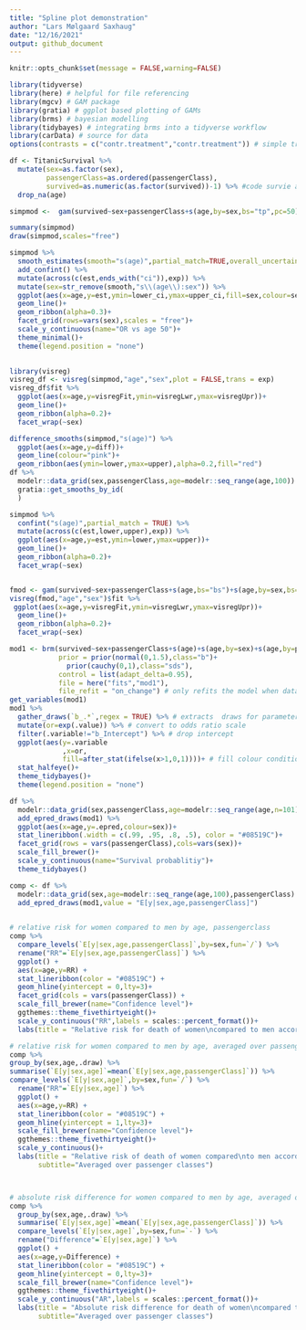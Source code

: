 ```yaml
---
title: "Spline plot demonstration"
author: "Lars Mølgaard Saxhaug"
date: "12/16/2021"
output: github_document
---
```


```r
knitr::opts_chunk$set(message = FALSE,warning=FALSE)
```

```r
library(tidyverse) 
library(here) # helpful for file referencing
library(mgcv) # GAM package
library(gratia) # ggplot based plotting of GAMs
library(brms) # bayesian modelling
library(tidybayes) # integrating brms into a tidyverse workflow
library(carData) # source for data
options(contrasts = c("contr.treatment","contr.treatment")) # simple treatment contrasts for ordinal variables
```

```r
df <- TitanicSurvival %>% 
  mutate(sex=as.factor(sex),
         passengerClass=as.ordered(passengerClass), 
         survived=as.numeric(as.factor(survived))-1) %>% #code survie as numeric 0 1
  drop_na(age)
```

```r

simpmod <-  gam(survived~sex+passengerClass+s(age,by=sex,bs="tp",pc=50),family = binomial,data = df)

summary(simpmod)
draw(simpmod,scales="free") 

```
```r
simpmod %>% 
  smooth_estimates(smooth="s(age)",partial_match=TRUE,overall_uncertainty=FALSE) %>% 
  add_confint() %>% 
  mutate(across(c(est,ends_with("ci")),exp)) %>% 
  mutate(sex=str_remove(smooth,"s\\(age\\):sex")) %>% 
  ggplot(aes(x=age,y=est,ymin=lower_ci,ymax=upper_ci,fill=sex,colour=sex))+
  geom_line()+
  geom_ribbon(alpha=0.3)+
  facet_grid(rows=vars(sex),scales = "free")+
  scale_y_continuous(name="OR vs age 50")+
  theme_minimal()+
  theme(legend.position = "none")
  
```

```r
library(visreg)
visreg_df <- visreg(simpmod,"age","sex",plot = FALSE,trans = exp)
visreg_df$fit %>% 
  ggplot(aes(x=age,y=visregFit,ymin=visregLwr,ymax=visregUpr))+
  geom_line()+
  geom_ribbon(alpha=0.2)+
  facet_wrap(~sex)
```

```r
difference_smooths(simpmod,"s(age)") %>%
  ggplot(aes(x=age,y=diff))+
  geom_line(colour="pink")+
  geom_ribbon(aes(ymin=lower,ymax=upper),alpha=0.2,fill="red")
df %>% 
  modelr::data_grid(sex,passengerClass,age=modelr::seq_range(age,100)) %>% 
  gratia::get_smooths_by_id(
  )

simpmod %>% 
  confint("s(age)",partial_match = TRUE) %>% 
  mutate(across(c(est,lower,upper),exp)) %>% 
  ggplot(aes(x=age,y=est,ymin=lower,ymax=upper))+
  geom_line()+
  geom_ribbon(alpha=0.2)+
  facet_wrap(~sex)


fmod <- gam(survived~sex+passengerClass+s(age,bs="bs")+s(age,by=sex,bs="bs")+s(age,by=passengerClass,bs="bs"),family = binomial,data = df)
visreg(fmod,"age","sex")$fit %>% 
 ggplot(aes(x=age,y=visregFit,ymin=visregLwr,ymax=visregUpr))+
  geom_line()+
  geom_ribbon(alpha=0.2)+
  facet_wrap(~sex)
```



```r
mod1 <- brm(survived~sex+passengerClass+s(age)+s(age,by=sex)+s(age,by=passengerClass),family = bernoulli,data = df,
            prior = prior(normal(0,1.5),class="b")+
              prior(cauchy(0,1),class="sds"),
            control = list(adapt_delta=0.95),
            file = here("fits","mod1"),
            file_refit = "on_change") # only refits the model when data or formula has changed, otherwise loads from file
get_variables(mod1)
mod1 %>% 
  gather_draws(`b_.*`,regex = TRUE) %>% # extracts  draws for parameters
  mutate(or=exp(.value)) %>% # convert to odds ratio scale
  filter(.variable!="b_Intercept") %>% # drop intercept
  ggplot(aes(y=.variable
             ,x=or,
             fill=after_stat(ifelse(x>1,0,1))))+ # fill colour conditional on or over or under 1
  stat_halfeye()+
  theme_tidybayes()+
  theme(legend.position = "none")
```



```r

df %>% 
  modelr::data_grid(sex,passengerClass,age=modelr::seq_range(age,n=101)) %>% 
  add_epred_draws(mod1) %>% 
  ggplot(aes(x=age,y=.epred,colour=sex))+
  stat_lineribbon(.width = c(.99, .95, .8, .5), color = "#08519C")+
  facet_grid(rows = vars(passengerClass),cols=vars(sex))+
  scale_fill_brewer()+
  scale_y_continuous(name="Survival probablitiy")+
  theme_tidybayes()
```





```r
comp <- df %>% 
  modelr::data_grid(sex,age=modelr::seq_range(age,100),passengerClass) %>% 
  add_epred_draws(mod1,value = "E[y|sex,age,passengerClass]") 
  

# relative risk for women compared to men by age, passengerclass
comp %>% 
  compare_levels(`E[y|sex,age,passengerClass]`,by=sex,fun=`/`) %>% 
  rename("RR"=`E[y|sex,age,passengerClass]`) %>% 
  ggplot() +
  aes(x=age,y=RR) +
  stat_lineribbon(color = "#08519C") +
  geom_hline(yintercept = 0,lty=3)+
  facet_grid(cols = vars(passengerClass)) +
  scale_fill_brewer(name="Confidence level")+
  ggthemes::theme_fivethirtyeight()+
  scale_y_continuous("RR",labels = scales::percent_format())+
  labs(title = "Relative risk for death of women\ncompared to men according to age\nand passenger class on the Titanic")

# relative risk for women compared to men by age, averaged over passengerclass
comp %>% 
group_by(sex,age,.draw) %>% 
summarise(`E[y|sex,age]`=mean(`E[y|sex,age,passengerClass]`)) %>% 
compare_levels(`E[y|sex,age]`,by=sex,fun=`/`) %>% 
  rename("RR"=`E[y|sex,age]`) %>% 
  ggplot() +
  aes(x=age,y=RR) +
  stat_lineribbon(color = "#08519C") +
  geom_hline(yintercept = 1,lty=3)+
  scale_fill_brewer(name="Confidence level")+
  ggthemes::theme_fivethirtyeight()+
  scale_y_continuous()+
  labs(title = "Relative risk of death of women compared\nto men according to age on the Titanic",
       subtitle="Averaged over passenger classes")



# absolute risk difference for women compared to men by age, averaged over passengerclass
comp %>% 
  group_by(sex,age,.draw) %>% 
  summarise(`E[y|sex,age]`=mean(`E[y|sex,age,passengerClass]`)) %>% 
  compare_levels(`E[y|sex,age]`,by=sex,fun=`-`) %>% 
  rename("Difference"=`E[y|sex,age]`) %>% 
  ggplot() +
  aes(x=age,y=Difference) +
  stat_lineribbon(color = "#08519C") +
  geom_hline(yintercept = 0,lty=3)+
  scale_fill_brewer(name="Confidence level")+
  ggthemes::theme_fivethirtyeight()+
  scale_y_continuous("AR",labels = scales::percent_format())+
  labs(title = "Absolute risk difference for death of women\ncompared to men according to age on the Titanic",
       subtitle="Averaged over passenger classes")
```
